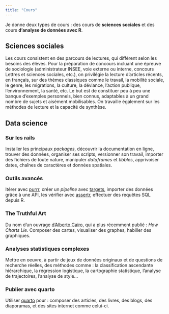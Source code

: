 ```yaml
---
title: "Cours"
---
```


Je donne deux types de cours : des cours de **sciences sociales** et des cours **d'analyse de données avec R**.

## Sciences sociales

Les cours consistent en des parcours de lectures, qui diffèrent selon les besoins des élèves. Pour la préparation de concours incluant une épreuve de sociologie (administrateur INSEE, voie externe ou interne, concours Lettres et sciences sociales, etc.), on privilégie la lecture d'articles récents, en français, sur des thèmes classiques comme le travail, la mobilité sociale, le genre, les migrations, la culture, la déviance, l'action publique, l'environnement, la santé, etc. Le but est de constituer peu à peu une banque d'exemples personnels, bien connus, adaptables à un grand nombre de sujets et aisément mobilisables. On travaille également sur les méthodes de lecture et la capacité de synthèse.

## Data science

### Sur les rails

Installer les principaux *packages*, découvrir la documentation en ligne, trouver des données, organiser ses scripts, versionner son travail, importer des fichiers de toute nature, manipuler *dataframes* et *tibbles*, apprivoiser dates, chaînes de caractères et données spatiales.

### Outils avancés

Itérer avec [purrr](https://purrr.tidyverse.org/), créer un *pipeline* avec [targets](https://books.ropensci.org/targets/), importer des données grâce à une API, les vérifier avec [assertr](https://cran.r-project.org/web/packages/assertr/vignettes/assertr.html), effectuer des requêtes SQL depuis R.

### The Truthful Art

Du nom d'un ouvrage [d'Alberto Cairo](https://albertocairo.com/), qui a plus récemment publié : *How Charts Lie*. Composer des cartes, visualiser des graphes, habiller des graphiques.

### Analyses statistiques complexes

Mettre en oeuvre, à partir de jeux de données originaux et de questions de recherche réelles, des méthodes comme : la classification ascendante hiérarchique, la régression logistique, la cartographie statistique, l'analyse de trajectoires, l'analyse de style...

### Publier avec quarto

Utiliser [quarto](https://quarto.org/) pour : composer des articles, des livres, des blogs, des diaporamas, et des sites internet comme celui-ci.

